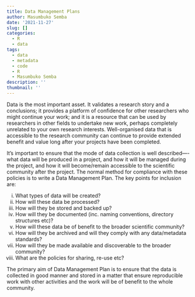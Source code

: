 ```yaml
---
title: Data Management Plans
author: Masumbuko Semba
date: '2021-11-27'
slug: []
categories:
  - R
  - data
tags:
  - data
  - metadata
  - code
  - R
  - Masumbuko Semba
description: ''
thumbnail: ''
---
```


Data is the most important asset. It validates a research story and a conclusions; it provides a platform of confidence for other researchers who might continue your work; and it is a resource that can be used by researchers in other fields to undertake new work, perhaps completely unrelated to your own research interests. Well-organised data that is accessible to the research community can continue to provide extended benefit and value long after your projects have been completed.

It’s important to ensure that the mode of data collection is well described----what data will be produced in a project, and how it will be managed during the project, and how it will become/remain accessible to the scientific community after the project. The normal method for compliance with these policies is to write a Data Management Plan.  The key points for inclusion are: 

i. What types of data will be created?
i. How will these data be processed?
i. How will they be stored and backed up?
i. How will they be documented (inc. naming conventions, directory structures etc)? 
i. How will these data be of benefit to the broader scientific community?
i. How will they be archived and will they comply with any data/metadata standards?
i. How will they be made available and discoverable to the broader community?
i. What are the policies for sharing, re-use etc?

The primary aim of Data Management Plan is to ensure that the data is collected in good manner and stored in a matter that ensure reproducible work with other activities and the work will be of benefit to the whole community.
